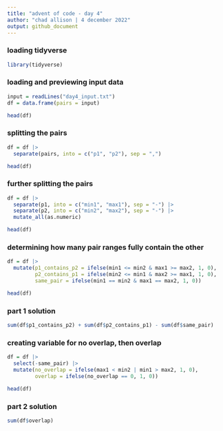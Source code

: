 ---
title: "advent of code - day 4"
author: "chad allison | 4 december 2022"
output: github_document
---

### loading tidyverse

```{r message = F, warning = F}
library(tidyverse)
```

### loading and previewing input data

```{r}
input = readLines("day4_input.txt")
df = data.frame(pairs = input)

head(df)
```

### splitting the pairs

```{r}
df = df |>
  separate(pairs, into = c("p1", "p2"), sep = ",")

head(df)
```

### further splitting the pairs

```{r}
df = df |>
  separate(p1, into = c("min1", "max1"), sep = "-") |>
  separate(p2, into = c("min2", "max2"), sep = "-") |>
  mutate_all(as.numeric)

head(df)
```

### determining how many pair ranges fully contain the other

```{r}
df = df |>
  mutate(p1_contains_p2 = ifelse(min1 <= min2 & max1 >= max2, 1, 0),
         p2_contains_p1 = ifelse(min2 <= min1 & max2 >= max1, 1, 0),
         same_pair = ifelse(min1 == min2 & max1 == max2, 1, 0))

head(df)
```

### part 1 solution

```{r}
sum(df$p1_contains_p2) + sum(df$p2_contains_p1) - sum(df$same_pair)
```

### creating variable for no overlap, then overlap

```{r}
df = df |>
  select(-same_pair) |>
  mutate(no_overlap = ifelse(max1 < min2 | min1 > max2, 1, 0),
         overlap = ifelse(no_overlap == 0, 1, 0))

head(df)
```

### part 2 solution

```{r}
sum(df$overlap)
```



































